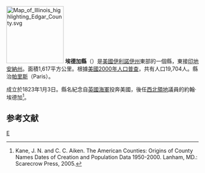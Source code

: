 {{noteTA
|T=zh-hans:埃德加县 (伊利诺伊州);zh-hk:埃德加縣 (伊利諾伊州);zh-tw:埃德加郡 (伊利諾州);
}}

[[File:Map_of_Illinois_highlighting_Edgar_County.svg|150px]]
'''埃德加縣'''（{{lang-en|Edgar County}}）是[[美國|美國]][[伊利諾伊州|伊利諾伊州]]東部的一個縣，東接[[印地安納州|印地安納州]]。面積1,617平方公里。根據[[美國2000年人口普查|美國2000年人口普查]]，共有人口19,704人。縣治[[帕里斯_(伊利諾伊州)|帕里斯]]（Paris）。

成立於1823年1月3日。縣名紀念自[[英國海軍|英國海軍]]投奔美國，後任[[西北領地|西北領地]]議員的約翰·埃德加<ref>Kane, J. N. and C. C. Aiken. The American Counties: Origins of County Names Dates of Creation and Population Data 1950-2000. Lanham, MD.: Scarecrow Press, 2005.</ref>。

==参考文献==
<div class="references-small">
<references />
</div>

{{伊利诺伊州}}
{{埃德加縣 (伊利諾伊州)}}

[[Category:伊利諾州行政區劃|E]]